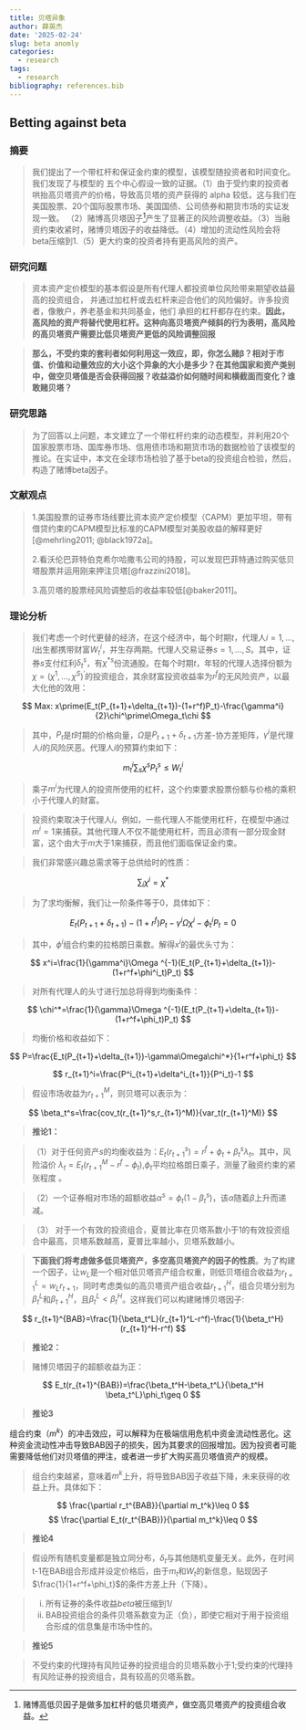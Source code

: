 ```yaml
---
title: 贝塔异象
author: 薛英杰
date: '2025-02-24'
slug: beta anomly
categories:
  - research
tags:
  - research
bibliography: references.bib
---
```


## Betting against beta

### 摘要

> 我们提出了一个带杠杆和保证金约束的模型，该模型随投资者和时间变化。我们发现了与模型的 五个中心假设一致的证据。（1）由于受约束的投资者哄抬高贝塔资产的价格，导致高贝塔的资产获得的 alpha 较低，这与我们在美国股票、20个国际股票市场、美国国债、公司债券和期货市场的实证发现一致。 （2）赌博高贝塔因子[^1]产生了显著正的风险调整收益。（3）当融资约束收紧时，赌博贝塔因子的收益降低。（4）增加的流动性风险会将beta压缩到1.（5）更大约束的投资者持有更高风险的资产。

[^1]: 赌博高低贝因子是做多加杠杆的低贝塔资产，做空高贝塔资产的投资组合收益。

### 研究问题

> 资本资产定价模型的基本假设是所有代理人都投资单位风险带来期望收益最高的投资组合， 并通过加杠杆或去杠杆来迎合他们的风险偏好。许多投资者，像散户，养老基金和共同基金，他们 承担的杠杆都存在约束。**因此，高风险的资产将替代使用杠杆。这种向高贝塔资产倾斜的行为表明，高风险的高贝塔资产需要比低贝塔资产更低的风险调整回报**

> **那么，不受约束的套利者如何利用这一效应，即，你怎么赌β？相对于市值、价值和动量效应的大小这个异象的大小是多少？在其他国家和资产类别中，做空贝塔值是否会获得回报？收益溢价如何随时间和横截面而变化？谁敢赌贝塔？**

### 研究思路

> 为了回答以上问题，本文建立了一个带杠杆约束的动态模型，并利用20个国家股票市场、国库券市场、信用债市场和期货市场的数据检验了该模型的推论。在实证中，本文在全球市场检验了基于beta的投资组合检验，然后，构造了赌博beta因子。

### 文献观点

> 1.美国股票的证券市场线要比资本资产定价模型（CAPM）更加平坦，带有借贷约束的CAPM模型比标准的CAPM模型对美股收益的解释更好[@mehrling2011; @black1972a]。
>
> 2.看沃伦巴菲特伯克希尔哈撒韦公司的持股，可以发现巴菲特通过购买低贝塔股票并运用刚来押注贝塔[@frazzini2018]。
>
> 3.高贝塔的股票经风险调整后的收益率较低[@baker2011]。

### 理论分析

> 我们考虑一个时代更替的经济，在这个经济中，每个时期$t$，代理人$i=1,\dots,I$出生都携带财富$W_t^i$，并生存两期。代理人交易证券$s=1,\dots,S$。其中，证券$s$支付红利$\delta_t^s$，有$\chi^{*s}$份流通股。在每个时期$t$，年轻的代理人选择份额为$\chi=(\chi^1,\dots,\chi^S)^\prime$的投资组合，其余财富投资收益率为$r^f$的无风险资产，以最大化他的效用：


$$
Max:  x\prime(E_t(P_{t+1}+\delta_{t+1})-(1+r^f)P_t)-\frac{\gamma^i}{2}\chi^\prime\Omega_t\chi
$$

> 其中，$P_t$是$t$时期的价格向量，$\Omega$是$P_{t+1}+\delta_{t+1}$方差-协方差矩阵，$\gamma^i$是代理人$i$的风险厌恶。代理人$i$的预算约束如下：

$$
m_t^i\sum_{s}\chi^sP^s_t\leq W^i_t
$$

> 乘子$m^i$为代理人的投资所使用的杠杆，这个约束要求股票份额与价格的乘积小于代理人的财富。


> 投资约束取决于代理人$i$。例如，一些代理人不能使用杠杆，在模型中通过$m^i=1$来捕获。其他代理人不仅不能使用杠杆，而且必须有一部分现金财富，这个由大于$m$大于1来捕获，而且他们面临保证金约束。


> 我们非常感兴趣总需求等于总供给时的性质：

$$
\sum_i\chi^i=\chi^*
$$

> 为了求均衡解，我们让一阶条件等于0，具体如下：

$$
E_t(P_{t+1}+\delta_{t+1})-(1+r^f)P_t-\gamma^i\Omega \chi^i-\phi^i_tP_t=0
$$

> 其中，$\phi^i$组合约束的拉格朗日乘数。解得$x^i$的最优头寸为：

$$
x^i=\frac{1}{\gamma^i}\Omega ^{-1}(E_t(P_{t+1}+\delta_{t+1})-(1+r^f+\phi^i_t)P_t)
$$


> 对所有代理人的头寸进行加总将得到均衡条件：

$$
\chi^*=\frac{1}{\gamma}\Omega ^{-1}(E_t(P_{t+1}+\delta_{t+1})-(1+r^f+\phi_t)P_t)
$$

> 均衡价格和收益如下：

$$
P=\frac{E_t(P_{t+1}+\delta_{t+1})-\gamma\Omega\chi^*}{1+r^f+\phi_t}
$$

$$
r_{t+1}^i=\frac{P^i_{t+1}+\delta^i_{t+1}}{P^i_t}-1
$$

> 假设市场收益为$r_{t+1}^M$，则贝塔可以表示为：

$$
\beta_t^s=\frac{cov_t(r_{t+1}^s,r_{t+1}^M)}{var_t(r_{t+1}^M)}
$$

> **推论1：**

> （1）对于任何资产$s$的均衡收益为：$E_t(r^s_{t+1})=r^f+\phi_t+\beta_t^s\lambda_t$。其中，风险溢价
$\lambda_t=E_t(r_{t+1}^M-r^f-\phi_t)$,$\phi_t$平均拉格朗日乘子，测量了融资约束的紧张程度
。

> （2）一个证券相对市场的超额收益$\alpha^s=\phi_t(1-\beta_t^s)$，该$\alpha$随着$\beta$上升而递减。


>  （3） 对于一个有效的投资组合，夏普比率在贝塔系数小于1的有效投资组合中最高，贝塔系数越高，夏普比率越小，贝塔系数越小。


> **下面我们将考虑做多低贝塔资产，多空高贝塔资产的因子的性质**。为了构建一个因子，让$w_L$是一个相对低贝塔资产组合权重，则低贝塔组合收益为$r_{t+1}^L=w_Lr_{t+1}$，同时考虑类似的高贝塔资产组合收益$r_{t+1}^H$，组合贝塔分别为$\beta_t^L$和$\beta_{t+1}^H$，且$\beta_t^L<\beta_t^H$。这样我们可以构建赌博贝塔因子:

$$
r_{t+1}^{BAB}=\frac{1}{\beta_t^L}(r_{t+1}^L-r^f)-\frac{1}{\beta_t^H}(r_{t+1}^H-r^f)
$$

> **推论2：**

> 赌博贝塔因子的超额收益为正：
 
$$
E_t(r_{t+1}^{BAB})=\frac{\beta_t^H-\beta_t^L}{\beta_t^H \beta_t^L}\phi_t\geq 0
$$

> **推论3**


组合约束（$m^k$）的冲击效应，可以解释为在极端信用危机中资金流动性恶化。这种资金流动性冲击导致BAB因子的损失，因为其要求的回报增加。因为投资者可能需要降低他们对贝塔值的押注，或者进一步扩大购买高贝塔值资产的规模。

> 组合约束越紧，意味着$m^k$上升，将导致BAB因子收益下降，未来获得的收益上升。具体如下：

$$
\frac{\partial r_t^{BAB}}{\partial m_t^k}\leq 0
$$
$$
\frac{\partial E_t(r_t^{BAB})}{\partial m_t^k}\leq 0
$$

> **推论4**

> 假设所有随机变量都是独立同分布，$\delta_t$与其他随机变量无关。此外，在时间t-1在BAB组合形成并设定价格后，由于$m_t$和$W_t$的新信息，贴现因子$\frac{1}{1+r^f+\phi_t}$的条件方差上升（下降）。

> (i) 所有证券的条件收益$beta$被压缩到1/
> (ii) BAB投资组合的条件贝塔系数变为正（负），即使它相对于用于投资组合形成的信息集是市场中性的。

> **推论5**

> 不受约束的代理持有风险证券的投资组合的贝塔系数小于1;受约束的代理持有风险证券的投资组合，具有较高的贝塔系数。